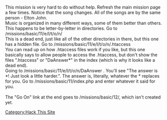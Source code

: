 This mission is very hard to do without help.
Refresh the main mission page a few times. Notice that the song changes. All of the songs are by the same person - Elton John.
<br>Music is organized in many different ways, some of them better than others. This happens to be letter-by-letter in directories. Go to /missions/basic/11/e/l/t/o/n/
<br>This is a dead end, just like all of the other directories in there, but this one has a hidden file. Go to /missions/basic/11/e/l/t/o/n/.htaccess
<br>You can read up on how .htaccess files work if you like, but this one basically says to allow people to access the .htaccess, but don't show the files ".htaccess" or "DaAnswer*" in the index (which is why it looks like a dead end).
<br>Going to /missions/basic/11/e/l/t/o/n/DaAnswer . You'll see "The answer is *! Just look a little harder.". The answer is, literally, whatever the * replaces for you. Go to /missions/basic/11/index.php and enter whatever it said for you.
<br><br>The "Go On" link at the end goes to /missions/basic/12/, which isn't created yet.

[[Category:Hack This Site]]